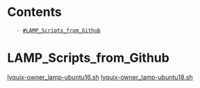 = Contents =
    - [[#LAMP_Scripts_from_Github]]

= LAMP_Scripts_from_Github =

[[lyquix-owner_lamp-ubuntu16.sh]]
[[lyquix-owner_lamp-ubuntu18.sh]]
